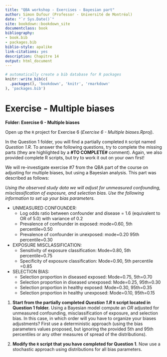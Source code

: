 ```yaml
---
title: "QBA workshop - Exercises - Bayesian part"
author: Simon Dufour (Professor - Université de Montréal)
date: "`r Sys.Date()`"
site: bookdown::bookdown_site
documentclass: book
bibliography:
- book.bib
- packages.bib
biblio-style: apalike
link-citations: yes
description: Chapitre 14
output: html_document
---
```


```r
# automatically create a bib database for R packages
knitr::write_bib(c(
  .packages(), 'bookdown', 'knitr', 'rmarkdown'
), 'packages.bib')
```


# Exercise - Multiple biases 

**Folder: Exercise 6 - Multiple biases**
  
Open up the `R` project for Exercise 6 (*Exercise 6 - Multiple biases.Rproj*).  
  
In the Question 1 folder, you will find a partially completed `R` script named *Question 1.R*. To answer the following questions, try to complete the missing parts (they are highlighted by a **#TO COMPLETE#** comment). Again, we also provided complete R scripts, but try to work it out on your own first!  
  
We will re-investigate exercise #7 from the QBA part of the course on adjusting for multiple biases, but using a Bayesian analysis. This part was described as follows:  
  
*Using the observed study data we will adjust for unmeasured confounding, misclassification of exposure, and selection bias. Use the following information to set up your bias parameters.*
  
- UNMEASURED CONFOUNDER:  
  - Log odds ratio between confounder and disease = 1.6 (equivalent to OR of 5.0) with variance of 0.2  
  - Prevalence of confounder in exposed: mode=0.60, 5th percentile=0.50  
  - Prevalence of confounder in unexposed: mode=0.20 95th percentile=0.30  
    
- EXPOSURE MISCLASSIFICATION:  
  - Sensitivity of exposure classification: Mode=0.80, 5th percentile=0.75  
  - Specificity of exposure classification: Mode=0.90, 5th percentile =0.85  
  
- SELECTION BIAS:  
  - Selection proportion in diseased exposed: Mode=0.75, 5th=0.70  
  - Selection proportion in diseased unexposed: Mode=0.25, 95th=0.30  
  - Selection proportion in healthy exposed: Mode=0.30, 95th=0.35  
  - Selection proportion in healthy unexposed: Mode=0.10, 95th=0.15  
    

  
1. **Start from the partially completed *Question 1.R* `R` script located in Question 1 folder.** Using a Bayesian model compute an *OR* adjusted for unmeasured confounding, misclassification of exposure, and selection bias. In this case, in which order will you have to organize your biases adjustments? First use a deterministic approach (using the bias parameters values proposed, but ignoring the provided 5th and 95th percentiles or any other measures of spread of the distributions).  
  
2. **Modify the `R` script that you have completed for Question 1**. Now use a stochastic approach using distributions for all bias parameters.  
  

  
 